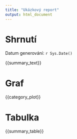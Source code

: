 ```yaml
---
title: "Ukázkový report"
output: html_document
---
```


# Shrnutí

Datum generování: `r Sys.Date()`

{{summary_text}}

# Graf

{{category_plot}}

# Tabulka

{{summary_table}}
